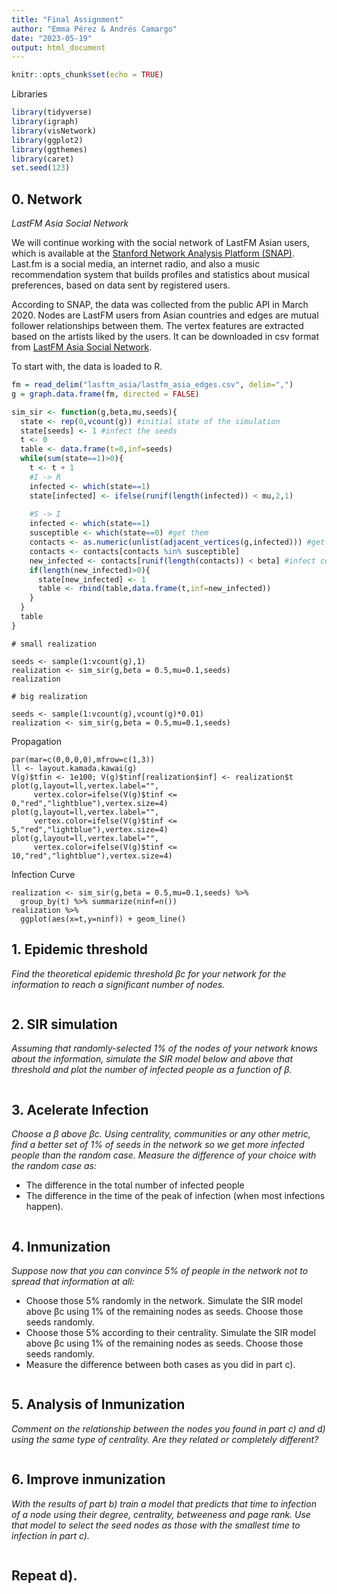 ```yaml
---
title: "Final Assignment"
author: "Emma Pérez & Andrés Camargo"
date: "2023-05-19"
output: html_document
---
```


```r
knitr::opts_chunk$set(echo = TRUE)
```

Libraries

```r
library(tidyverse)
library(igraph)
library(visNetwork)
library(ggplot2)
library(ggthemes)
library(caret)
set.seed(123)

```


## 0. Network 

*LastFM Asia Social Network*

We will continue working with the social network of LastFM Asian users, which is available at the [Stanford Network Analysis Platform (SNAP)](https://snap.stanford.edu/index.html). Last.fm is a social media, an internet radio, and also a music recommendation system that builds profiles and statistics about musical preferences, based on data sent by registered users.

According to SNAP, the data was collected from the public API in March 2020. Nodes are LastFM users from Asian countries and edges are mutual follower relationships between them. The vertex features are extracted based on the artists liked by the users. It can be downloaded in csv format from [LastFM Asia Social Network](https://snap.stanford.edu/data/feather-lastfm-social.html). 

To start with, the data is loaded to R. 

```r
fm = read_delim("lasftm_asia/lastfm_asia_edges.csv", delim=",")
g = graph.data.frame(fm, directed = FALSE)
```

```r
sim_sir <- function(g,beta,mu,seeds){
  state <- rep(0,vcount(g)) #initial state of the simulation
  state[seeds] <- 1 #infect the seeds
  t <- 0
  table <- data.frame(t=0,inf=seeds)
  while(sum(state==1)>0){
    t <- t + 1
    #I -> R
    infected <- which(state==1)
    state[infected] <- ifelse(runif(length(infected)) < mu,2,1)
    
    #S -> I
    infected <- which(state==1)
    susceptible <- which(state==0) #get them
    contacts <- as.numeric(unlist(adjacent_vertices(g,infected))) #get the contacts of infected
    contacts <- contacts[contacts %in% susceptible]
    new_infected <- contacts[runif(length(contacts)) < beta] #infect contacts
    if(length(new_infected)>0){
      state[new_infected] <- 1
      table <- rbind(table,data.frame(t,inf=new_infected))
    }
  }
  table
}
```


```
# small realization
 
seeds <- sample(1:vcount(g),1)
realization <- sim_sir(g,beta = 0.5,mu=0.1,seeds) 
realization

# big realization

seeds <- sample(1:vcount(g),vcount(g)*0.01)
realization <- sim_sir(g,beta = 0.5,mu=0.1,seeds) 
```

Propagation

```
par(mar=c(0,0,0,0),mfrow=c(1,3))
ll <- layout.kamada.kawai(g)
V(g)$tfin <- 1e100; V(g)$tinf[realization$inf] <- realization$t
plot(g,layout=ll,vertex.label="",
     vertex.color=ifelse(V(g)$tinf <= 0,"red","lightblue"),vertex.size=4)
plot(g,layout=ll,vertex.label="",
     vertex.color=ifelse(V(g)$tinf <= 5,"red","lightblue"),vertex.size=4)
plot(g,layout=ll,vertex.label="",
     vertex.color=ifelse(V(g)$tinf <= 10,"red","lightblue"),vertex.size=4)
```

Infection Curve

```
realization <- sim_sir(g,beta = 0.5,mu=0.1,seeds) %>% 
  group_by(t) %>% summarize(ninf=n()) 
realization %>% 
  ggplot(aes(x=t,y=ninf)) + geom_line()
```

## 1. Epidemic threshold

*Find the theoretical epidemic threshold βc for your network for the information
to reach a significant number of nodes.*

```r

```


## 2. SIR simulation

*Assuming that randomly-selected 1% of the nodes of your network knows
about the information, simulate the SIR model below and above that threshold
and plot the number of infected people as a function of β.*

```r

```


## 3. Acelerate Infection

*Choose a β above βc. Using centrality, communities or any other metric, find
a better set of 1% of seeds in the network so we get more infected people
than the random case. Measure the difference of your choice with the random
case as:*

- The difference in the total number of infected people
- The difference in the time of the peak of infection (when most infections
happen).

```r

```


## 4. Inmunization

*Suppose now that you can convince 5% of people in the network not to
spread that information at all:*

- Choose those 5% randomly in the network. Simulate the SIR model above
βc using 1% of the remaining nodes as seeds. Choose those seeds
randomly.
- Choose those 5% according to their centrality. Simulate the SIR model
above βc using 1% of the remaining nodes as seeds. Choose those seeds
randomly.
- Measure the difference between both cases as you did in part c).

```r

```


## 5. Analysis of Inmunization

*Comment on the relationship between the nodes you found in part c) and d)
using the same type of centrality. Are they related or completely different?*

```r

```


## 6. Improve inmunization

*With the results of part b) train a model that predicts that time to infection of a
node using their degree, centrality, betweeness and page rank. Use that
model to select the seed nodes as those with the smallest time to infection in
part c).*

```r

```


## Repeat d).

```r

```

